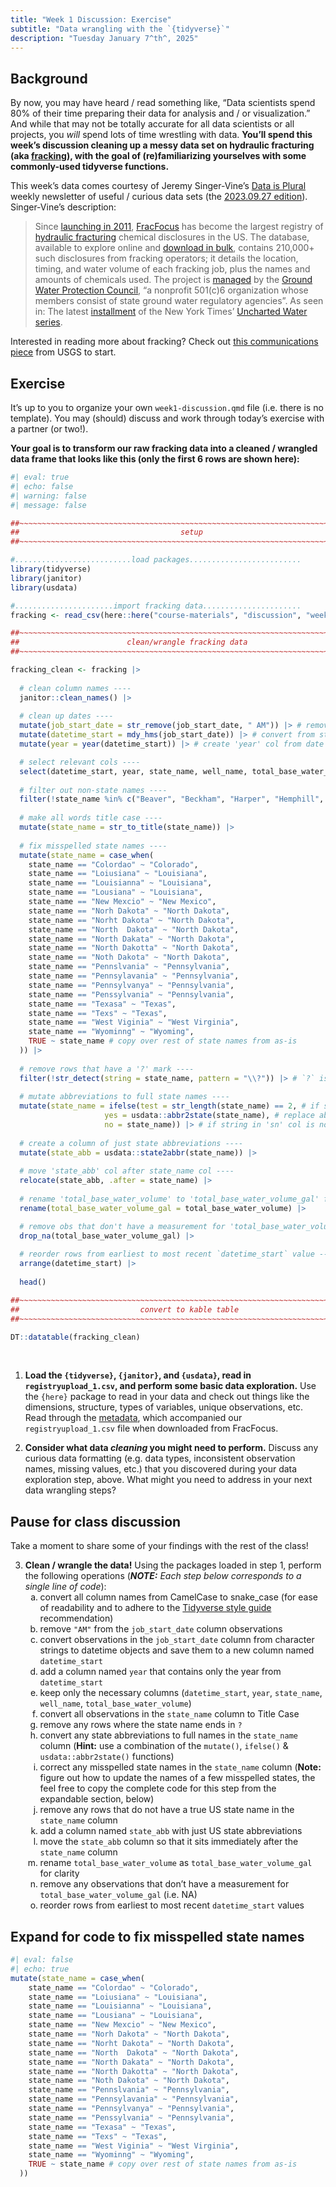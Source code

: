 ```yaml
---
title: "Week 1 Discussion: Exercise"
subtitle: "Data wrangling with the `{tidyverse}`"
description: "Tuesday January 7^th^, 2025"
---
```


## Background

By now, you may have heard / read something like, "Data scientists spend 80% of their time preparing their data for analysis and / or visualization." And while that may not be totally accurate for all data scientists or all projects, you *will* spend lots of time wrestling with data. [**You'll spend this week's discussion cleaning up a messy data set on hydraulic fracturing (aka [fracking](https://en.wikipedia.org/wiki/Fracking){target="_blank"}), with the goal of (re)familiarizing yourselves with some commonly-used tidyverse functions.**]{.teal-text}

This week's data comes courtesy of Jeremy Singer-Vine's [Data is Plural](https://www.data-is-plural.com/){target="_blank"} weekly newsletter of useful / curious data sets (the [2023.09.27 edition](https://www.data-is-plural.com/archive/2023-09-27-edition/){target="_blank"}). Singer-Vine's description:

> Since [launching in 2011](https://www.fracfocus.org/learn/about-fracfocus){target="_blank"}, [FracFocus](https://fracfocus.org/){target="_blank"} has become the largest registry of [hydraulic fracturing](https://en.wikipedia.org/wiki/Fracking){target="_blank"} chemical disclosures in the US. The database, available to explore online and [download in bulk](https://fracfocus.org/data-download){target="_blank"}, contains 210,000+ such disclosures from fracking operators; it details the location, timing, and water volume of each fracking job, plus the names and amounts of chemicals used. The project is [managed](https://fracfocus.org/about-us){target="_blank"} by the [Ground Water Protection Council](https://www.gwpc.org/overview/){target="_blank"}, “a nonprofit 501(c)6 organization whose members consist of state ground water regulatory agencies”. As seen in: The latest [installment](https://www.nytimes.com/interactive/2023/09/25/climate/fracking-oil-gas-wells-water.html){target="_blank"} of the New York Times’ [Uncharted Water series](https://www.nytimes.com/series/uncharted-waters){target="_blank"}.

Interested in reading more about fracking? Check out [this communications piece](https://www.usgs.gov/news/national-news-release/water-used-hydraulic-fracturing-varies-widely-across-united-states){target="_blank"} from USGS to start.

## Exercise

::: {.callout-note}
It's up to you to organize your own `week1-discussion.qmd` file (i.e. there is no template). You may (should) discuss and work through today's exercise with a partner (or two!).
:::

[**Your goal is to transform our raw fracking data into a cleaned / wrangled data frame that looks like this (only the first 6 rows are shown here):**]{.teal-text}

```r
#| eval: true
#| echo: false
#| warning: false
#| message: false

##~~~~~~~~~~~~~~~~~~~~~~~~~~~~~~~~~~~~~~~~~~~~~~~~~~~~~~~~~~~~~~~~~~~~~~~~~~~~~~
##                                    setup                                 ----
##~~~~~~~~~~~~~~~~~~~~~~~~~~~~~~~~~~~~~~~~~~~~~~~~~~~~~~~~~~~~~~~~~~~~~~~~~~~~~~

#..........................load packages.........................
library(tidyverse)
library(janitor)
library(usdata)

#......................import fracking data......................
fracking <- read_csv(here::here("course-materials", "discussion", "week1", "data", "registryupload_1.csv"))

##~~~~~~~~~~~~~~~~~~~~~~~~~~~~~~~~~~~~~~~~~~~~~~~~~~~~~~~~~~~~~~~~~~~~~~~~~~~~~~
##                        clean/wrangle fracking data                       ----
##~~~~~~~~~~~~~~~~~~~~~~~~~~~~~~~~~~~~~~~~~~~~~~~~~~~~~~~~~~~~~~~~~~~~~~~~~~~~~~

fracking_clean <- fracking |> 
  
  # clean column names ----
  janitor::clean_names() |> 
  
  # clean up dates ----
  mutate(job_start_date = str_remove(job_start_date, " AM")) |> # remove 'AM' from string
  mutate(datetime_start = mdy_hms(job_start_date)) |> # convert from string to date (save to new col)
  mutate(year = year(datetime_start)) |> # create 'year' col from date

  # select relevant cols ----
  select(datetime_start, year, state_name, well_name, total_base_water_volume) |> 
  
  # filter out non-state names ----
  filter(!state_name %in% c("Beaver", "Beckham", "Harper", "Hemphill", "Midland", "Red River", "Roosevelt", "Rusk", "State", "WARD")) |> 
  
  # make all words title case ----
  mutate(state_name = str_to_title(state_name)) |> 
  
  # fix misspelled state names ----
  mutate(state_name = case_when(
    state_name == "Colordao" ~ "Colorado",
    state_name == "Loiusiana" ~ "Louisiana",
    state_name == "Louisianna" ~ "Louisiana",
    state_name == "Lousiana" ~ "Louisiana",
    state_name == "New Mexcio" ~ "New Mexico",
    state_name == "Norh Dakota" ~ "North Dakota",
    state_name == "Norht Dakota" ~ "North Dakota",
    state_name == "North  Dakota" ~ "North Dakota",
    state_name == "North Dakata" ~ "North Dakota",
    state_name == "North Dakotta" ~ "North Dakota",
    state_name == "Noth Dakota" ~ "North Dakota",
    state_name == "Pennslvania" ~ "Pennsylvania",
    state_name == "Pennsylavania" ~ "Pennsylvania",
    state_name == "Pennsylvanya" ~ "Pennsylvania",
    state_name == "Penssylvania" ~ "Pennsylvania",
    state_name == "Texasa" ~ "Texas",
    state_name == "Texs" ~ "Texas", 
    state_name == "West Viginia" ~ "West Virginia",
    state_name == "Wyominng" ~ "Wyoming", 
    TRUE ~ state_name # copy over rest of state names from as-is
  )) |> 
  
  # remove rows that have a '?' mark ----
  filter(!str_detect(string = state_name, pattern = "\\?")) |> # `?` is a special chr; escape with `\\` prefix
  
  # mutate abbreviations to full state names ----
  mutate(state_name = ifelse(test = str_length(state_name) == 2, # if string in 'sn' col is 2 chrs long
                     yes = usdata::abbr2state(state_name), # replace abbreviation with full state name 
                     no = state_name)) |> # if string in 'sn' col is not 2 chrs long, keep state name as-is
  
  # create a column of just state abbreviations ----
  mutate(state_abb = usdata::state2abbr(state_name)) |> 
  
  # move 'state_abb' col after state_name col ----
  relocate(state_abb, .after = state_name) |> 
  
  # rename 'total_base_water_volume' to 'total_base_water_volume_gal' for clarity ----
  rename(total_base_water_volume_gal = total_base_water_volume) |> 

  # remove obs that don't have a measurement for 'total_base_water_volume' (NA) ----
  drop_na(total_base_water_volume_gal) |> 
  
  # reorder rows from earliest to most recent `datetime_start` value ----
  arrange(datetime_start) |> 
  
  head()

##~~~~~~~~~~~~~~~~~~~~~~~~~~~~~~~~~~~~~~~~~~~~~~~~~~~~~~~~~~~~~~~~~~~~~~~~~~~~~~
##                           convert to kable table                         ----
##~~~~~~~~~~~~~~~~~~~~~~~~~~~~~~~~~~~~~~~~~~~~~~~~~~~~~~~~~~~~~~~~~~~~~~~~~~~~~~

DT::datatable(fracking_clean)
```


<br>

1. [**Load the `{tidyverse}`, `{janitor}`, and `{usdata}`, read in `registryupload_1.csv`, and perform some basic data exploration.**]{.teal-text} Use the `{here}` package to read in your data and check out things like the dimensions, structure, types of variables, unique observations, etc. Read through the [metadata](https://drive.google.com/file/d/1n-eiTKPzMo8di4cjG1A94vhkMLMqFY62/view?usp=sharing), which accompanied our `registryupload_1.csv` file when downloaded from FracFocus.

2. [**Consider what data *cleaning* you might need to perform.**]{.teal-text} Discuss any curious data formatting (e.g. data types, inconsistent observation names, missing values, etc.) that you discovered during your data exploration step, above. What might you need to address in your next data wrangling steps?

::: {.callout-important}
## Pause for class discussion
Take a moment to share some of your findings with the rest of the class!
:::

3. [**Clean / wrangle the data!**]{.teal-text} Using the packages loaded in step 1, perform the following operations (***NOTE:** Each step below corresponds to a single line of code*):
    a. convert all column names from CamelCase to snake_case (for ease of readability and to adhere to the [Tidyverse style guide](https://style.tidyverse.org/syntax.html#object-names) recommendation)
    b. remove `"AM"` from the `job_start_date` column observations
    c. convert observations in the `job_start_date` column from character strings to datetime objects and save them to a new column named `datetime_start`
    d. add a column named `year` that contains only the year from `datetime_start`
    e. keep only the necessary columns (`datetime_start`, `year`, `state_name`, `well_name`, `total_base_water_volume`)
    f. convert all observations in the `state_name` column to Title Case
    g. remove any rows where the state name ends in `?` 
    h. convert any state abbreviations to full names in the `state_name` column (**Hint:** use a combination of the `mutate()`, `ifelse()` & `usdata::abbr2state()` functions)
    i. correct any misspelled state names in the `state_name` column (**Note:** figure out how to update the names of a few misspelled states, the feel free to copy the complete code for this step from the expandable section, below)
    j. remove any rows that do not have a true US state name in the `state_name` column
    k. add a column named `state_abb` with just US state abbreviations
    l. move the `state_abb` column so that it sits immediately after the `state_name` column
    m. rename `total_base_water_volume` as `total_base_water_volume_gal` for clarity
    n. remove any observations that don't have a measurement for `total_base_water_volume_gal` (i.e. NA)
    o. reorder rows from earliest to most recent `datetime_start` values
  
::: {.callout-tip collapse=true}
## Expand for code to fix misspelled state names
```r
#| eval: false
#| echo: true
mutate(state_name = case_when(
    state_name == "Colordao" ~ "Colorado",
    state_name == "Loiusiana" ~ "Louisiana",
    state_name == "Louisianna" ~ "Louisiana",
    state_name == "Lousiana" ~ "Louisiana",
    state_name == "New Mexcio" ~ "New Mexico",
    state_name == "Norh Dakota" ~ "North Dakota",
    state_name == "Norht Dakota" ~ "North Dakota",
    state_name == "North  Dakota" ~ "North Dakota",
    state_name == "North Dakata" ~ "North Dakota",
    state_name == "North Dakotta" ~ "North Dakota",
    state_name == "Noth Dakota" ~ "North Dakota",
    state_name == "Pennslvania" ~ "Pennsylvania",
    state_name == "Pennsylavania" ~ "Pennsylvania",
    state_name == "Pennsylvanya" ~ "Pennsylvania",
    state_name == "Penssylvania" ~ "Pennsylvania",
    state_name == "Texasa" ~ "Texas",
    state_name == "Texs" ~ "Texas", 
    state_name == "West Viginia" ~ "West Virginia",
    state_name == "Wyominng" ~ "Wyoming", 
    TRUE ~ state_name # copy over rest of state names from as-is
  ))
```
:::



